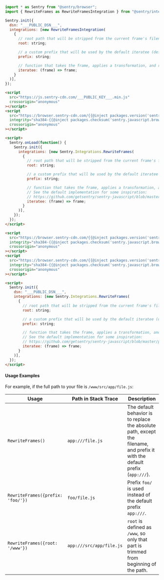 <SignInNote />

```javascript {tabTitle: ESM}
import * as Sentry from "@sentry/browser";
import { RewriteFrames as RewriteFramesIntegration } from "@sentry/integrations";

Sentry.init({
  dsn: "___PUBLIC_DSN___",
  integrations: [new RewriteFramesIntegration(
    {
      // root path that will be stripped from the current frame's filename by the default iteratee if the filename is an absolute path
      root: string;

      // a custom prefix that will be used by the default iteratee (default: `app://`)
      prefix: string;

      // function that takes the frame, applies a transformation, and returns it
      iteratee: (frame) => frame;
    }
  )],
});
```

```html {tabTitle: Loader}
<script
  src="https://js.sentry-cdn.com/___PUBLIC_KEY___.min.js"
  crossorigin="anonymous"
></script>
<script
  src="https://browser.sentry-cdn.com/{{@inject packages.version('sentry.javascript.browser') }}/rewriteframes.min.js"
  integrity="sha384-{{@inject packages.checksum('sentry.javascript.browser', 'rewriteframes.min.js', 'sha384-base64') }}"
  crossorigin="anonymous"
></script>

<script>
  Sentry.onLoad(function() {
    Sentry.init({
      integrations: [new Sentry.Integrations.RewriteFrames(
        {
          // root path that will be stripped from the current frame's filename by the default iteratee if the filename is an absolute path
          root: string;

          // a custom prefix that will be used by the default iteratee (default: `app://`)
          prefix: string;

          // function that takes the frame, applies a transformation, and returns it
          // See the default implementation for some inspiration:
          // https://github.com/getsentry/sentry-javascript/blob/master/packages/integrations/src/rewriteframes.ts
          iteratee: (frame) => frame;
        }
      )],
    });
  });
</script>
```

```html {tabTitle: CDN}
<script
  src="https://browser.sentry-cdn.com/{{@inject packages.version('sentry.javascript.browser') }}/bundle.tracing.min.js"
  integrity="sha384-{{@inject packages.checksum('sentry.javascript.browser', 'bundle.tracing.min.js', 'sha384-base64') }}"
  crossorigin="anonymous"
></script>
<script
  src="https://browser.sentry-cdn.com/{{@inject packages.version('sentry.javascript.browser') }}/rewriteframes.min.js"
  integrity="sha384-{{@inject packages.checksum('sentry.javascript.browser', 'rewriteframes.min.js', 'sha384-base64') }}"
  crossorigin="anonymous"
></script>

<script>
  Sentry.init({
    dsn: "___PUBLIC_DSN___",
    integrations: [new Sentry.Integrations.RewriteFrames(
      {
        // root path that will be stripped from the current frame's filename by the default iteratee if the filename is an absolute path
        root: string;

        // a custom prefix that will be used by the default iteratee (default: `app://`)
        prefix: string;

        // function that takes the frame, applies a transformation, and returns it
        // See the default implementation for some inspiration:
        // https://github.com/getsentry/sentry-javascript/blob/master/packages/integrations/src/rewriteframes.ts
        iteratee: (frame) => frame;
      }
    )],
  });
</script>
```

#### Usage Examples

For example, if the full path to your file is `/www/src/app/file.js`:

| Usage                             | Path in Stack Trace      | Description                                                                                                                   |
| --------------------------------- | ------------------------ | ----------------------------------------------------------------------------------------------------------------------------- |
| `RewriteFrames()`                 | `app:///file.js`         | The default behavior is to replace the absolute path, except the filename, and prefix it with the default prefix (`app:///`). |
| `RewriteFrames({prefix: 'foo/'})` | `foo/file.js`            | Prefix `foo/` is used instead of the default prefix `app:///`.                                                                |
| `RewriteFrames({root: '/www'})`   | `app:///src/app/file.js` | `root` is defined as `/www`, so only that part is trimmed from beginning of the path.                                         |
